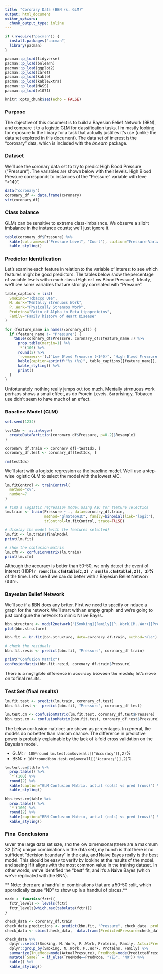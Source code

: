 ```yaml
---
title: "Coronary Data (BBN vs. GLM)"
output: html_document
editor_options: 
  chunk_output_type: inline
---
```


```r
if (!require("pacman")) {
  install.packages("pacman")
  library(pacman)
}

pacman::p_load(tidyverse)
pacman::p_load(bnlearn)
pacman::p_load(ggplot2)
pacman::p_load(caret)
pacman::p_load(kable)
pacman::p_load(kableExtra)
pacman::p_load(MASS)
pacman::p_load(e1071)

knitr::opts_chunk$set(echo = FALSE)
```

### Purpose

The objective of this document is to build a Bayesian Belief Network (BBN), and compare it to a logistic GLM for classification tasks.  I'm mostly looking for exposure to the library for a task that actually justifies it's use (unlike the data set explored in this document).  The data set of interest is the "coronary" data, which is included with the *bnlearn* package.  

### Dataset

We'll use the coronary data set to try to predict High Blood Pressure ("Pressure").  The variables are shown below with their levels.  High Blood Pressure corresponds to instances of the "Pressure" variable with level ">140".

```r

data("coronary")
coronary_df <- data.frame(coronary)
str(coronary_df)

```

### Class balance

GLMs can be sensitive to extreme class-imbalance.  We observe a slight imbalance in the instance counts; we'll just ignore it.

```r

table(coronary_df$Pressure) %>%
  kable(col.names=c("Pressure Level", "Count"), caption="Pressure Variable Counts") %>%
  kable_styling()

```


### Predictor Identification

Let's examine each feature in relation to the variable of interest to see which features might be good predictors.  The tables below show the percentage of variable levels within each class (High or Low Blood Pressure).  Ideally, we'll see some variables that are strongly correlated with "Pressure". 

```r

table_captions = list(
  Smoking="Tobacco Use",
  M..Work="Mentally Strenuous Work",
  P..Work="Physically Strenuos Work",
  Proteins="Ratio of Alpha to Beta Lipoproteins",
  Family="Family history of Heart Disease"
)

for (feature_name in names(coronary_df)) {
  if (feature_name != "Pressure") {
    table(coronary_df$Pressure, coronary_df[[feature_name]]) %>%
      prop.table(margin=1) %>%
      `*`(100) %>%
      round(2) %>%
      `rownames<-`(c("Low Blood Pressure (<140)", "High Blood Pressure (>140)"))%>%
      kable(caption=sprintf("%s (%s)", table_captions[[feature_name]], feature_name)) %>%
      kable_styling() %>%
      print()
  }
}
```

Unfortunately, nothing really jumps out too much.  Mentally strenuous work perhaps shows a small effect, as do Protein Levels.  Surprisingly, Tobacco use didn't seem to have much of an effect.

### Baseline Model (GLM)

```r

set.seed(1234)

testIdx <- as.integer(
  createDataPartition(coronary_df$Pressure, p=0.2)$Resample1
)

coronary_df.train <- coronary_df[-testIdx, ]
coronary_df.test <- coronary_df[testIdx, ]

rm(testIdx)
```

We'll start with a logistic regression as the baseline model.  We'll use a step-wise logistic GLM to select the model with the lowest AIC. 

```r

lm.fitControl <- trainControl(
  method="cv",
  number=7
)

# find a logistic regression model using AIC for feature selection
lm.train <- train(Pressure ~ ., data=coronary_df.train,
                  method="glmStepAIC", family=binomial(link='logit'),
                  trControl=lm.fitControl, trace=FALSE)

# display the model (with the features selected)
lm.fit <- lm.train$finalModel
print(lm.fit)

# show the confusion matrix
lm.cfm <- confusionMatrix(lm.train)
print(lm.cfm)
```

Although the accuracy is better than 50-50, we only detect the event of interest (HBP) **`r round(lm.cfm$table[2,2] / sum(lm.cfm$table[,2]), 2)`%** of the time.  Let's see if we can do better with a Bayesian Belief Network (BBN).

### Bayesian Belief Network

We'll see if a BBN does any better.  First we need to specify or induce a graph for the network.  We'll start with an empty graph, and we're going to just configure the network to mimic Naive Bayes.

```r

bbn.structure <- model2network("[Smoking][Family][P..Work][M..Work][Proteins][Pressure|Smoking:Family:P..Work:M..Work:Proteins]")
plot(bbn.structure)

```

```r

bbn.fit <- bn.fit(bbn.structure, data=coronary_df.train, method="mle")

# check the residuals
bbn.fit.resid <- predict(bbn.fit, "Pressure", coronary_df.train)

print("Confusion Matrix")
confusionMatrix(bbn.fit.resid, coronary_df.train$Pressure)

```

There is a negligible difference in accuracy between the models; let's move on to final results.

### Test Set (final results)

```r

lm.fit.test <- predict(lm.train, coronary_df.test)
bbn.fit.test <-  predict(bbn.fit, "Pressure", coronary_df.test)

lm.test.cm <- confusionMatrix(lm.fit.test, coronary_df.test$Pressure)
bbn.test.cm <- confusionMatrix(bbn.fit.test, coronary_df.test$Pressure)

```


The below confusion matrices are shown as percentages.  In general, the models do no better than random chance.  The difference in predictive power is probably explainable by the lack of k-fold cross validation on the Bayesian model.

* GLM: `r 100*round(lm.test.cm$overall[["Accuracy"]],2)`%
* BBN: `r 100*round(bbn.test.cm$overall[["Accuracy"]],2)`%

```r

lm.test.cm$table %>%
  prop.table() %>%
  `*`(100) %>%
  round(2) %>%
  kable(caption="GLM Confusion Matrix, actual (cols) vs pred (rows)") %>%
  kable_styling()

bbn.test.cm$table %>%
  prop.table() %>%
  `*`(100) %>%
  round(2) %>%
  kable(caption="BBN Confusion Matrix, actual (cols) vs pred (rows)") %>%
  kable_styling()


```

### Final Conclusions

Given the large data set size, and the low dimensional (there are a maximum 32 (2^5) unique combinations in the data set), my hunch is that there is no sufficient "decision boundary" in the data, and Naive Bayes really is the best model.  This should be easy to verify by looking at the results of the model, and seeing if it aligns with the most common value in the training dataset.  In other words, we've identified the "best" fit, and it's a Naive Bayes (which we've replicated with the BNN).

** Note: there are a handful of combinations that are a 50-50 split, which sporadically cause "NO" to show up in a handful of places.**

```r

mode <- function(fctr){
  fctr_levels <- levels(fctr)
  fctr_levels[which.max(tabulate(fctr))]
}

check_data <- coronary_df.train
check_data.predictions <- predict(bbn.fit, "Pressure", check_data, prob=TRUE)
check_data <- cbind(check_data,  data.frame(PredictedPressure=check_data.predictions, PredictedProb=as.vector(attr(check_data.predictions, "prob"))))

check_data %>% 
  dplyr::select(Smoking, M..Work, P..Work, Proteins, Family, ActualPressure=Pressure, PredictedPressure) %>%
  dplyr::group_by(Smoking, M..Work, P..Work, Proteins, Family) %>%
  summarize(TrueMode=mode(ActualPressure), PredMode=mode(PredictedPressure)) %>%
  mutate(`Same?` = if_else(TrueMode==PredMode, "YES", "NO")) %>%
  kable() %>%
  kable_styling()

```






